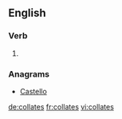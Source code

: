 
==English==

===Verb===
{{head|en}}

# {{en-third-person singular of|collate}}

===Anagrams===
* [[Castello#English|Castello]]

[[de:collates]]
[[fr:collates]]
[[vi:collates]]